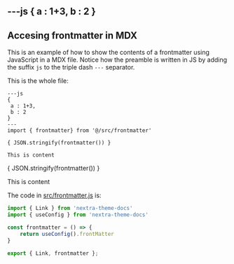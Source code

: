 ---js
{
 a : 1+3,
 b : 2
}
---

## Accesing frontmatter in MDX

This is an example of how to show the contents of a frontmatter using JavaScript in a MDX file. Notice
how the preamble is written in JS by adding the suffix `js` to the triple dash `---` separator.

This is the whole file:

```mdx
---js
{
 a : 1+3,
 b : 2
}
---
import { frontmatter} from '@/src/frontmatter'

{ JSON.stringify(frontmatter()) }

This is content
```

{ JSON.stringify(frontmatter()) }

This is content

The code in [src/frontmatter.js](https://github.com/crguezl/pl-nextra/blob/main/src/frontmatter.js) is:

```js
import { Link } from 'nextra-theme-docs'
import { useConfig } from 'nextra-theme-docs'

const frontmatter = () => {
    return useConfig().frontMatter
}

export { Link, frontmatter };
```
